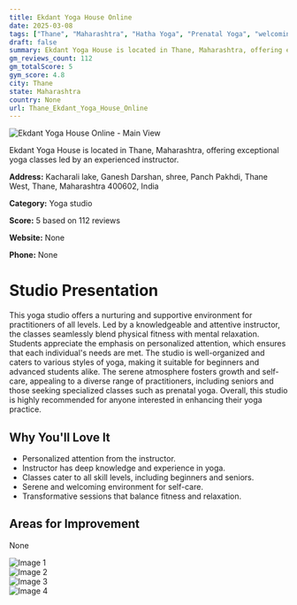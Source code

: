 ```yaml
---
title: Ekdant Yoga House Online
date: 2025-03-08
tags: ["Thane", "Maharashtra", "Hatha Yoga", "Prenatal Yoga", "welcoming atmosphere", "personalized instruction", "Thane"]  
draft: false
summary: Ekdant Yoga House is located in Thane, Maharashtra, offering exceptional yoga classes led by an experienced instructor.
gm_reviews_count: 112
gm_totalScore: 5
gym_score: 4.8
city: Thane
state: Maharashtra
country: None
url: Thane_Ekdant_Yoga_House_Online
---
```


<div className="aspect-[16/9] relative my-8">
  <img 
    src="https://lh5.googleusercontent.com/p/AF1QipM1XaP58f_u7crMegAQ0sBhwvtsgKljnUb6_e5m=w1920-h1080-k-no"
    alt="Ekdant Yoga House Online - Main View"
    className="object-cover absolute inset-0 w-full h-full rounded-lg"
  />
</div>

Ekdant Yoga House is located in Thane, Maharashtra, offering exceptional yoga classes led by an experienced instructor.

**Address:** Kacharali lake, Ganesh Darshan, shree, Panch Pakhdi, Thane West, Thane, Maharashtra 400602, India

**Category:** Yoga studio

**Score:** 5 based on 112 reviews

**Website:** None

**Phone:** None

# Studio Presentation

This yoga studio offers a nurturing and supportive environment for practitioners of all levels. Led by a knowledgeable and attentive instructor, the classes seamlessly blend physical fitness with mental relaxation. Students appreciate the emphasis on personalized attention, which ensures that each individual's needs are met. The studio is well-organized and caters to various styles of yoga, making it suitable for beginners and advanced students alike. The serene atmosphere fosters growth and self-care, appealing to a diverse range of practitioners, including seniors and those seeking specialized classes such as prenatal yoga. Overall, this studio is highly recommended for anyone interested in enhancing their yoga practice.

## Why You'll Love It

- Personalized attention from the instructor.
- Instructor has deep knowledge and experience in yoga.
- Classes cater to all skill levels, including beginners and seniors.
- Serene and welcoming environment for self-care.
- Transformative sessions that balance fitness and relaxation.

## Areas for Improvement

None

<div className="grid grid-cols-1 xl:grid-cols-2 gap-4 my-8">
<div className="aspect-[4/3] relative"><img src="https://lh3.googleusercontent.com/p/AF1QipPxG1J8M0R6md0kcl5tjxFZCTxN-9lWQZHm1iPi=w1920-h1080-k-no" alt="Image 1" className="object-cover absolute inset-0 w-full h-full rounded-lg" /></div>
<div className="aspect-[4/3] relative"><img src="https://lh5.googleusercontent.com/p/AF1QipPjXHAbXMh1ly4OqijLx4H4uAH0jNRTwCBXbdht=w1920-h1080-k-no" alt="Image 2" className="object-cover absolute inset-0 w-full h-full rounded-lg" /></div>
<div className="aspect-[4/3] relative"><img src="https://lh3.googleusercontent.com/p/AF1QipOgThUV899dmEVJ2AflNC1-tJg3vzvoBHqe0FyY=w1920-h1080-k-no" alt="Image 3" className="object-cover absolute inset-0 w-full h-full rounded-lg" /></div>
<div className="aspect-[4/3] relative"><img src="https://lh3.googleusercontent.com/p/AF1QipPLsUg9PQYQg5AHLnWw7iEGpWSWX0w-X7RqBTn_=w1920-h1080-k-no" alt="Image 4" className="object-cover absolute inset-0 w-full h-full rounded-lg" /></div>
</div>